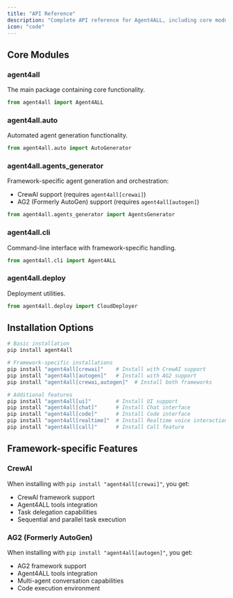 ```yaml
---
title: "API Reference"
description: "Complete API reference for Agent4ALL, including core modules, installation options, and framework-specific features"
icon: "code"
---
```


## Core Modules

### agent4all
The main package containing core functionality.

```python
from agent4all import Agent4ALL
```

### agent4all.auto
Automated agent generation functionality.

```python
from agent4all.auto import AutoGenerator
```

### agent4all.agents_generator
Framework-specific agent generation and orchestration:
- CrewAI support (requires `agent4all[crewai]`)
- AG2 (Formerly AutoGen) support (requires `agent4all[autogen]`)

```python
from agent4all.agents_generator import AgentsGenerator
```

### agent4all.cli
Command-line interface with framework-specific handling.

```python
from agent4all.cli import Agent4ALL
```

### agent4all.deploy
Deployment utilities.

```python
from agent4all.deploy import CloudDeployer
```

## Installation Options

```bash
# Basic installation
pip install agent4all

# Framework-specific installations
pip install "agent4all[crewai]"    # Install with CrewAI support
pip install "agent4all[autogen]"   # Install with AG2 support
pip install "agent4all[crewai,autogen]"  # Install both frameworks

# Additional features
pip install "agent4all[ui]"        # Install UI support
pip install "agent4all[chat]"      # Install Chat interface
pip install "agent4all[code]"      # Install Code interface
pip install "agent4all[realtime]"  # Install Realtime voice interaction
pip install "agent4all[call]"      # Install Call feature
```

## Framework-specific Features

### CrewAI
When installing with `pip install "agent4all[crewai]"`, you get:
- CrewAI framework support
- Agent4ALL tools integration
- Task delegation capabilities
- Sequential and parallel task execution

### AG2 (Formerly AutoGen)
When installing with `pip install "agent4all[autogen]"`, you get:
- AG2 framework support
- Agent4ALL tools integration
- Multi-agent conversation capabilities
- Code execution environment